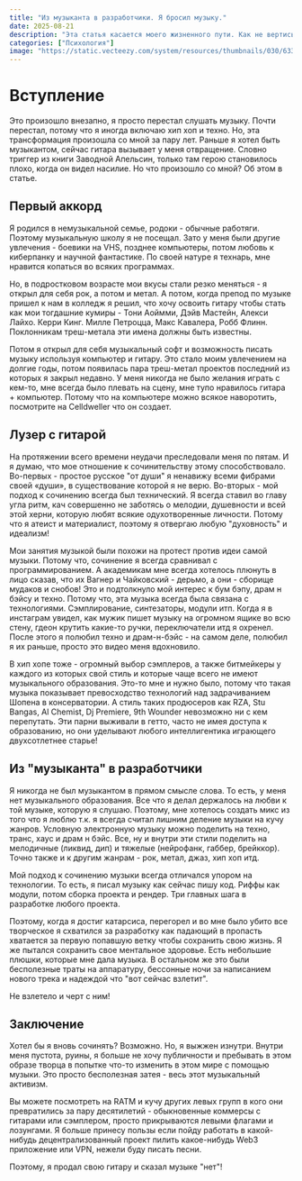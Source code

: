 ```yaml
---
title: "Из музыканта в разработчики. Я бросил музыку."
date: 2025-08-21
description: "Эта статья касается моего жизненного пути. Как не вертись, а если уж ты технарь, то это с тобой навсегда."
categories: ["Психология"]
image: "https://static.vecteezy.com/system/resources/thumbnails/030/633/130/small_2x/an-image-of-an-electric-guitar-in-a-moody-bluesy-ambiance-with-textured-lighting-and-background-that-capture-the-essence-of-blues-music-and-designated-areas-for-text-ai-generated-photo.jpg"
---
```


# Вступление

Это произошло внезапно, я просто перестал слушать музыку. Почти перестал, потому что я иногда включаю хип хоп и техно. Но, эта трансформация произошла со мной за пару лет. Раньше я хотел быть музыкантом, сейчас гитара вызывает у меня отвращение. Словно триггер из книги Заводной Апельсин, только там герою становилось плохо, когда он видел насилие. Но что произошло со мной? Об этом в статье.

## Первый аккорд

Я родился в немузыкальной семье, родоки - обычные работяги. Поэтому музыкальную школу я не посещал. Зато у меня были другие увлечения - боевики на VHS, позднее компьютеры, потом любовь к киберпанку и научной фантастике. По своей натуре я технарь, мне нравится копаться во всяких программах.

Но, в подростковом возрасте мои вкусы стали резко меняться - я открыл для себя рок, а потом и метал. А потом, когда препод по музыке пришел к нам в колледж я решил, что хочу освоить гитару чтобы стать как мои тогдашние кумиры - Тони Аоймми, Дэйв Мастейн, Алекси Лайхо. Керри Кинг. Милле Петроцца, Макс Кавалера, Робб Флинн. Поклонникам треш-метала эти имена должны быть известны.

Потом я открыл для себя музыкальный софт и возможность писать музыку используя компьютер и гитару. Это стало моим увлечением на долгие годы, потом появилась пара треш-метал проектов последний из которых я закрыл недавно. У меня никогда не было желания играть с кем-то, мне всегда было плевать на сцену, мне тупо нравилось гитара + компьютер. Потому что на компьютере можно всякое наворотить, посмотрите на Celldweller что он создает.

## Лузер с гитарой

На протяжении всего времени неудачи преследовали меня по пятам. И я думаю, что мое отношение к сочинительству этому способствовало. Во-первых - простое русское "от души" я ненавижу всеми фибрами своей «души», в существование которой я не верю. Во-вторых - мой подход к сочинению всегда был технический. Я всегда ставил во главу угла ритм, кач совершенно не заботясь о мелодии, душевности и всей этой херни, которую любят всякие одухотворенные личности. Потому что я атеист и материалист, поэтому я отвергаю любую "духовность" и идеализм!

Мои занятия музыкой были похожи на протест против идеи самой музыки. Потому что, сочинение я всегда сравнивал с программированием. А академикам мне всегда хотелось плюнуть в лицо сказав, что их Вагнер и Чайковский - дерьмо, а они - сборище мудаков и снобов! Это и подтолкнуло мой интерес к бум бэпу, драм н бэйсу и техно. Потому что, эта музыка всегда была связана с технологиями. Сэмплирование, синтезаторы, модули итп. Когда я в инстаграм увидел, как мужик пишет музыку на огромном ящике во всю стену, гдеон крутить какие-то ручки, переключатели итд я охренел. После этого я полюбил техно и драм-н-бэйс - на самом деле, полюбил я их раньше, просто это видео меня вдохновило.

В хип хопе тоже - огромный выбор сэмплеров, а также битмейкеры у каждого из которых свой стиль и которые чаще всего не имеют музыкального образования. Это-то мне и нужно было, потому что такая музыка показывает превосходство технологий над задрачиванием Шопена в консерватории. А стиль таких продюсеров как RZA, Stu Bangas, Al Chemist, Dj Premiere, 9th Wounder невозможно ни с кем перепутать. Эти парни выживали в гетто, часто не имея доступа к образованию, но они уделывают любого интеллигентика играющего двухсотлетнее старье!

## Из "музыканта" в разработчики

Я никогда не был музыкантом в прямом смысле слова. То есть, у меня нет музыкального образования. Все что я делал держалось на любви к той музыке, которую я слушаю. Поэтому, мне хотелось создать микс из того что я люблю т.к. я всегда считал лишним деление музыки на кучу жанров. Условную электронную музыку можно поделить на техно, транс, хаус и драм н бэйс. Все, ну и внутри эти стили поделить на мелодичные (ликвид, дип) и тяжелые (нейрофанк, габбер, брейккор). Точно также и к другим жанрам - рок, метал, джаз, хип хоп итд.

Мой подход к сочинению музыки всегда отличался упором на технологии. То есть, я писал музыку как сейчас пишу код. Риффы как модули, потом сборка проекта и рендер. Три главных шага в разработке любого проекта.

Поэтому, когда я достиг катарсиса, перегорел и во мне было убито все творческое я схватился за разработку как падающий в пропасть хватается за первую попавшую ветку чтобы сохранить свою жизнь. Я же пытался сохранить свое ментальное здоровье. Есть небольшие плюшки, которые мне дала музыка. В остальном же это были бесполезные траты на аппаратуру, бессонные ночи за написанием нового трека и надеждой что "вот сейчас взлетит".

Не взлетело и черт с ним!

## Заключение

Хотел бы я вновь сочинять? Возможно. Но, я выжжен изнутри. Внутри меня пустота, руины, я больше не хочу публичности и пребывать в этом образе творца в попытке что-то изменить в этом мире с помощью музыки. Это просто бесполезная затея - весь этот музыкальный активизм.

Вы можете посмотреть на RATM и кучу других левых групп в кого они превратились за пару десятилетий - обыкновенные коммерсы с гитарами или сэмплером, просто прикрываются левыми флагами и лозунгами. Я больше принесу пользы если пойду работать в какой-нибудь децентрализованный проект пилить какое-нибудь Web3 приложение или VPN, нежели буду писать песни.

Поэтому, я продал свою гитару и сказал музыке "нет"!
